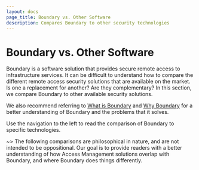 ```yaml
---
layout: docs
page_title: Boundary vs. Other Software
description: Compares Boundary to other security technologies
---
```


# Boundary vs. Other Software

Boundary is a software solution that provides secure remote access to infrastructure services.
It can be difficult to understand how to compare the different remote access security solutions that are available on the market.
Is one a replacement for another?
Are they complementary?
In this section, we compare Boundary to other available security solutions.

We also recommend referring to [What is Boundary](/boundary/docs/overview/what-is-boundary) and [Why Boundary](/boundary/docs/overview/what-is-boundary#why-boundary) for a better understanding of Boundary and the problems that it solves.

Use the navigation to the left to read the comparison of Boundary to specific technologies.

~> The following comparisons are philosophical in nature, and are not intended to be oppositional.
Our goal is to provide readers with a better understanding of how Access Management solutions overlap with Boundary, and where Boundary does things differently.
